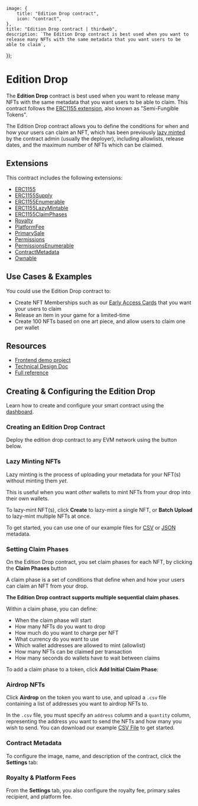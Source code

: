 
	image: {
		title: "Edition Drop contract",
		icon: "contract",
	},
	title: "Edition Drop contract | thirdweb",
	description: `The Edition Drop contract is best used when you want to release many NFTs with the same metadata that you want users to be able to claim`,
});

# Edition Drop

The **Edition Drop** contract is best used when you want to release many NFTs with the same metadata that you want users to be able to claim. This contract follows the [ERC1155 extension](https://eips.ethereum.org/EIPS/eip-1155), also known as "Semi-Fungible Tokens".

The Edition Drop contract allows you to define the conditions for when and how your users can claim an NFT, which has been previously [lazy minted](/glossary/lazy-minting) by the contract admin (usually the deployer), including allowlists, release dates, and the maximum number of NFTs which can be claimed.

## Extensions

This contract includes the following extensions:

- [ERC1155](/contracts/build/extensions/erc-1155/ERC1155)
- [ERC1155Supply](/contracts/build/extensions/erc-1155/ERC1155Supply)
- [ERC1155Enumerable](/contracts/build/extensions/erc-1155/ERC1155Enumerable)
- [ERC1155LazyMintable](/contracts/build/extensions/general/LazyMintable)
- [ERC1155ClaimPhases](/contracts/build/extensions/erc-1155/ERC1155ClaimPhases)
- [Royalty](/contracts/build/extensions/general/Royalty)
- [PlatformFee](/contracts/build/extensions/general/PlatformFee)
- [PrimarySale](/contracts/build/extensions/general/PrimarySale)
- [Permissions](/contracts/build/extensions/general/Permissions)
- [PermissionsEnumerable](/contracts/build/extensions/general/PermissionsEnumerable)
- [ContractMetadata](/contracts/build/extensions/general/ContractMetadata)
- [Ownable](/contracts/build/extensions/general/Ownable)

## Use Cases & Examples

You could use the Edition Drop contract to:

- Create NFT Memberships such as our [Early Access Cards](https://opensea.io/collection/thirdweb-community) that you want your users to claim
- Release an item in your game for a limited-time
- Create 100 NFTs based on one art piece, and allow users to claim one per wallet

## Resources

- [Frontend demo project](https://github.com/thirdweb-example/edition-drop)
- [Technical Design Doc](/contracts/design-docs/drop)
- [Full reference](/contracts/DropERC1155)

## Creating & Configuring the Edition Drop

Learn how to create and configure your smart contract using the [dashboard](https://thirdweb.com/team).

### Creating an Edition Drop Contract

Deploy the edition drop contract to any EVM network using the button below.

### Lazy Minting NFTs

Lazy minting is the process of uploading your metadata for your NFT(s) without minting them _yet_.

This is useful when you want _other_ wallets to mint NFTs from your drop into their own wallets.

To lazy-mint NFT(s), click **Create** to lazy-mint a single NFT, or **Batch Upload** to lazy-mint multiple NFTs at once.

To get started, you can use one of our example files for [CSV](https://thirdweb.com/assets/examples/example.csv) or [JSON](https://thirdweb.com/assets/examples/example.json) metadata.

### Setting Claim Phases

On the Edition Drop contract, you set claim phases for each NFT, by clicking the **Claim Phases** button

A claim phase is a set of conditions that define when and how your users can claim an NFT from your drop.

**The Edition Drop contract supports multiple sequential claim phases**.

Within a claim phase, you can define:

- When the claim phase will start
- How many NFTs do you want to drop
- How much do you want to charge per NFT
- What currency do you want to use
- Which wallet addresses are allowed to mint (allowlist)
- How many NFTs can be claimed per transaction
- How many seconds do wallets have to wait between claims

To add a claim phase to a token, click **Add Initial Claim Phase**:

### Airdrop NFTs

Click **Airdrop** on the token you want to use, and upload a `.csv` file containing a list of addresses you want to airdrop NFTs to.

In the `.csv` file, you must specify an `address` column and a `quantity` column, representing the address you want to send the NFTs and how many you wish to send.
You can download our example [CSV File](https://thirdweb.com/assets/examples/airdrop.csv) to get started.

### Contract Metadata

To configure the image, name, and description of the contract, click the **Settings** tab:

### Royalty & Platform Fees

From the **Settings** tab, you also configure the royalty fee,
primary sales recipient,
and platform fee.
